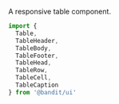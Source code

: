 

<Meta of={TableStories} />

<Title>Table</Title>

<Subtitle>A responsive table component.</Subtitle>

<Story of={TableStories.Default} />

```js
import {
  Table,
  TableHeader,
  TableBody,
  TableFooter,
  TableHead,
  TableRow,
  TableCell,
  TableCaption
} from '@bandit/ui'
```

<ArgTypes />

<Stories />
